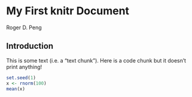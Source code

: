 # My First knitr Document
Roger D. Peng

## Introduction

This is some text (i.e. a "text chunk"). Here is a code chunk but it doesn't print anything!
```r
set.seed(1)
x <- rnorm(100)
mean(x)
```